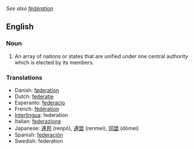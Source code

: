 ''See also [[fédération]]''
==English==

===Noun===
{{en-noun-reg}}

#An array of nations or states that are unified under one central authority which is elected by its members.

===Translations===
*Danish: [[føderation]] {{c}}
*Dutch: [[federatie]] {{f}}
*Esperanto: [[federacio]]
*French: [[fédération]] {{f}}
*[[Interlingua]]: federation
*Italian: [[federazione]] {{f}}
*Japanese: [[連邦]] (renpō), [[連盟]] (renmei), [[同盟]] (dōmei)
*Spanish: [[federación]]
*Swedish: federation